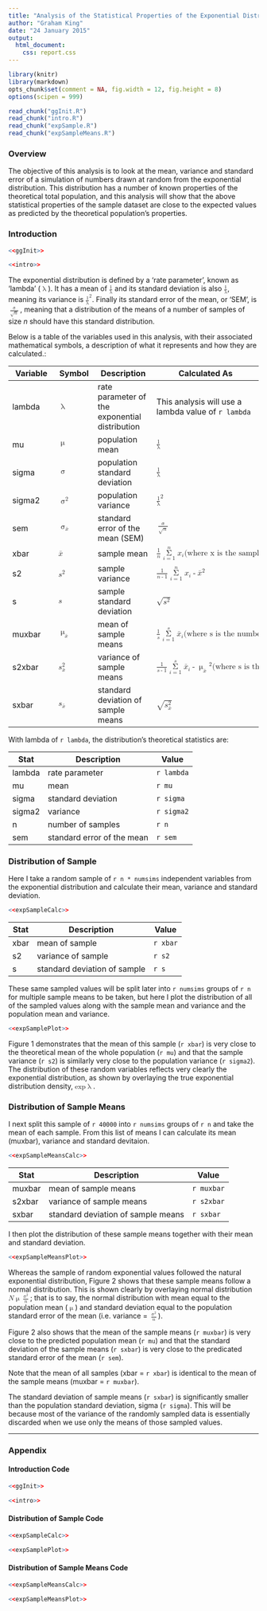```yaml
---
title: "Analysis of the Statistical Properties of the Exponential Distribution"
author: "Graham King"
date: "24 January 2015"
output:
  html_document:
    css: report.css
---
```

```r
library(knitr)
library(markdown)
opts_chunk$set(comment = NA, fig.width = 12, fig.height = 8)
options(scipen = 999)

read_chunk("ggInit.R")
read_chunk("intro.R")
read_chunk("expSample.R")
read_chunk("expSampleMeans.R")
```

### Overview
The objective of this analysis is to look at the mean, variance and standard error of a simulation of numbers drawn at random from the exponential distribution. This distribution has a number of known properties of the theoretical total population, and this analysis will show that the above statistical properties of the sample dataset are close to the expected values as predicted by the theoretical population's properties.

### Introduction
```r
<<ggInit>>
```
```r
<<intro>>
```
The exponential distribution is defined by a 'rate parameter', known as 'lambda' (<math display="inline"><mo>&lambda;</mo></math>). It has a mean of <math display="inline"><mfrac bevelled="true"><mrow><mn>1</mn></mrow><mrow><mo>&lambda;</mo></mrow></mfrac></math> and its standard deviation is also <math display="inline"><mrow><mfrac bevelled="true"><mrow><mn>1</mn></mrow><mrow><mo>&lambda;</mo></mrow></mfrac></math>, meaning its variance is <math display="inline"><msup><mfenced><mfrac bevelled="true"><mrow><mn>1</mn></mrow><mrow><mo>&lambda;</mo></mrow></mfrac></mfenced><mn>2</mn></msup></math>. Finally its standard error of the mean, or 'SEM', is <math display="inline"><mfrac bevelled="true"><mrow><mo>&sigma;</mo></mrow><mrow><msqrt><mi>n</mi></msqrt></mrow></mfrac></math>, meaning that a distribution of the means of a number of samples of size *n* should have this standard distribution.

Below is a table of the variables used in this analysis, with their associated mathematical symbols, a description of what it represents and how they are calculated.:

Variable  |  Symbol | Description | Calculated As
--------- | ------- | ----------- | -------------
lambda | <math display="inline"><mo>&lambda;</mo></math> | rate parameter of the exponential distribution |  This analysis will use a lambda value of `r lambda`
mu | <math display="inline"><mo>&mu;</mo></math> | population mean | <math display="inline"><mfrac bevelled="true"><mrow><mn>1</mn></mrow><mrow><mo>&lambda;</mo></mrow></mfrac></math>
sigma | <math display="inline"><mo>&sigma;</mo></math> | population standard deviation | <math display="inline"><mfrac bevelled="true"><mrow><mn>1</mn></mrow><mrow><mo>&lambda;</mo></mrow></mfrac></math>
sigma2 | <math display="inline"><msup><mo>&sigma;</mo><mn mathsize="small">2</mn></msup></math> | population variance | <math display="inline"><msup><mfenced><mfrac bevelled="true"><mrow><mn>1</mn></mrow><mrow><mo>&lambda;</mo></mrow></mfrac></mfenced><mn>2</mn></msup></math>
sem | <math display="inline"><msub><mo>&sigma;</mo><mover><mi>x</mi><mo>&OverBar;</mo></mover></msub></math> | standard error of the mean (SEM) | <math display="inline"><mfrac bevelled="true"><mrow><mo>&sigma;</mo></mrow><mrow><msqrt><mi>n</mi></msqrt></mrow></mfrac></math>
xbar | <math display="inline"><mover><mi>x</mi><mo>&OverBar;</mo></mover></math> | sample mean | <math display="inline"><mfrac><mrow><mn>1</mn></mrow><mrow><mi>n</mi></mrow></mfrac><mrow><munderover><mo>&Sigma;</mo><mrow><mi>i</mi><mo>=</mo><mn>1</mn></mrow><mi>n</mi></munderover><msub><mi>x</mi><mi>i</mi></msub></mrow><mspace linebreak="newline" /><mtext mathsize="small">(where x is the sampled values)</mtext></math>
s2 | <math display="inline"><msup><mi>s</mi><mn mathsize="small">2</mn></msup></math> | sample variance | <math display="inline"><mfrac><mrow><mn>1</mn></mrow><mrow><mi>n</mi><mo>-</mo><mn>1</mn></mrow></mfrac><mrow><munderover><mo>&Sigma;</mo><mrow><mi>i</mi><mo>=</mo><mn>1</mn></mrow><mi>n</mi></munderover><msup><mfenced><mrow><msub><mi>x</mi><mi>i</mi></msub><mo>-</mo><mover><mi>x</mi><mo>&OverBar;</mo></mover></mrow></mfenced><mn>2</mn></msup></mrow></math>
s | <math display="inline"><mi>s</mi></math> | sample standard deviation | <math display="inline"><msqrt><msup><mi>s</mi><mn mathsize="small">2</mn></msup></msqrt></math>
muxbar | <math display="inline"><msub><mo>&mu;</mo><mover><mi>x</mi><mo>&OverBar;</mo></mover></msub></math> | mean of sample means | <math display="inline"><mfrac><mrow><mn>1</mn></mrow><mrow><mi>s</mi></mrow></mfrac><mrow><munderover><mo>&Sigma;</mo><mrow><mi>i</mi><mo>=</mo><mn>1</mn></mrow><mi>s</mi></munderover><msub><mover><mi>x</mi><mo>&OverBar;</mo></mover><mi>i</mi></msub></mrow><mspace linebreak="newline" /><mtext mathsize="small">(where s is the number of simulations)</mtext></math>
s2xbar | <math display="inline"><msubsup><mi>s</mi><mover><mi>x</mi><mo>&OverBar;</mo></mover><mn mathsize="small">2</mn></msubsup></math> | variance of sample means | <math display="inline"><mfrac><mrow><mn>1</mn></mrow><mrow><mi>s</mi><mo>-</mo><mn>1</mn></mrow></mfrac><mrow><munderover><mo>&Sigma;</mo><mrow><mi>i</mi><mo>=</mo><mn>1</mn></mrow><mi>s</mi></munderover><msup><mfenced><mrow><msub><mover><mi>x</mi><mo>&OverBar;</mo></mover><mi>i</mi></msub><mo>-</mo><msub><mo>&mu;</mo><mover><mi>x</mi><mo>&OverBar;</mo></mover></msub></mrow></mfenced><mn>2</mn></msup></mrow><mspace linebreak="newline" /><mtext mathsize="small">(where s is the number of simulations)</mtext></math>
sxbar | <math display="inline"><msub><mi>s</mi><mover><mi>x</mi><mo>&OverBar;</mo></mover></msub></math> | standard deviation of sample means | <math display="inline"><msqrt><msubsup><mi>s</mi><mover><mi>x</mi><mo>&OverBar;</mo></mover><mn mathsize="small">2</mn></msubsup></msqrt></math>

With lambda of `r lambda`, the distribution's theoretical statistics are:

Stat | Description | Value
---- | ----------- | -----
lambda | rate parameter | `r lambda`
mu | mean | `r mu`
sigma | standard deviation | `r sigma`
sigma2 | variance | `r sigma2`
n | number of samples | `r n`
sem | standard error of the mean | `r sem`

### Distribution of Sample
Here I take a random sample of `r n * numsims` independent variables from the exponential distribution and calculate their mean, variance and standard deviation.
```r
<<expSampleCalc>>
```
Stat | Description | Value
---- | ----------- | -----
xbar | mean of sample | `r xbar`
s2 | variance of sample | `r s2`
s | standard deviation of sample | `r s`

These same sampled values will be split later into `r numsims` groups of `r n` for multiple sample means to be taken, but here I plot the distribution of all of the sampled values along with the sample mean and variance and the population mean and variance.
```r
<<expSamplePlot>>
```

Figure 1 demonstrates that the mean of this sample (`r xbar`) is very close to the theoretical mean of the whole population (`r mu`) and that the sample variance (`r s2`) is similarly very close to the population variance (`r sigma2`). The distribution of these random variables reflects very clearly the exponential distribution, as shown by overlaying the true exponential distribution density, <math display="inline"><mi>exp</mi><mfenced><mo>&lambda;</mo></mfenced></math>.

### Distribution of Sample Means
I next split this sample of `r 40000` into `r numsims` groups of `r n` and take the mean of each sample. From this list of means I can calculate its mean (muxbar), variance and standard devitaion.
```r
<<expSampleMeansCalc>>
```
Stat | Description | Value
---- | ----------- | -----
muxbar | mean of sample means | `r muxbar`
s2xbar | variance of sample means | `r s2xbar`
sxbar | standard deviation of sample means | `r sxbar`

I then plot the distribution of these sample means together with their mean and standard deviation.
```r
<<expSampleMeansPlot>>
```

Whereas the sample of random exponential values followed the natural exponential distribution, Figure 2 shows that these sample means follow a normal distribution. This is shown clearly by overlaying normal distribution <math display="inline"><mi>N</mi><mfenced><mo>&mu;</mo><mfrac bevelled="true"><mrow><msup><mo>&sigma;</mo><mn>2</mn></msup></mrow><mrow><mi>n</mi></mrow></mfrac></mfenced></math>; that is to say, the normal distribution with mean equal to the population mean (<math display="inline"><mo>&mu;</mo></math>) and standard deviation equal to the population standard error of the mean (i.e. variance = <math display="inline"><mfrac bevelled="true"><mrow><msup><mo>&sigma;</mo><mn>2</mn></msup></mrow><mrow><mi>n</mi></mrow></mfrac></math>).

Figure 2 also shows that the mean of the sample means (`r muxbar`) is very close to the predicted population mean (`r mu`) and that the standard deviation of the sample means (`r sxbar`) is very close to the predicated standard error of the mean (`r sem`).

Note that the mean of all samples (xbar = `r xbar`) is identical to the mean of the sample means (muxbar = `r muxbar`).

The standard deviation of sample means (`r sxbar`) is significantly smaller than the population standard deviation, sigma (`r sigma`). This will be because most of the variance of the randomly sampled data is essentially discarded when we use only the means of those sampled values.

***

### Appendix

#### Introduction Code
```r
<<ggInit>>
```
```r
<<intro>>
```
#### Distribution of Sample Code
```r
<<expSampleCalc>>
```
```r
<<expSamplePlot>>
```
#### Distribution of Sample Means Code
```r
<<expSampleMeansCalc>>
```
```r
<<expSampleMeansPlot>>
```